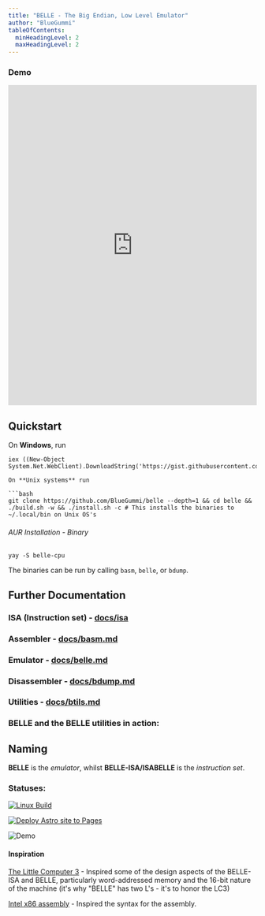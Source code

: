 ```yaml
---
title: "BELLE - The Big Endian, Low Level Emulator"
author: "BlueGummi"
tableOfContents:
  minHeadingLevel: 2
  maxHeadingLevel: 2
---
```



### Demo
<embed src="https://belle-demo.vercel.app" style="width:100%; height: 650px;"></embed>

## Quickstart

On **Windows**, run

```
iex ((New-Object System.Net.WebClient).DownloadString('https://gist.githubusercontent.com/BlueGummi/7ebc6a09cbf39cc88304cb8a8d8bb571/raw/55918c8bd172e56b33b9ff94a79867a0e6b7ac0d/binstall.ps1'))```

On **Unix systems** run

```bash
git clone https://github.com/BlueGummi/belle --depth=1 && cd belle && ./build.sh -w && ./install.sh -c # This installs the binaries to ~/.local/bin on Unix OS's
```

###### AUR Installation - Binary
```
yay -S belle-cpu
```

The binaries can be run by calling `basm`, `belle`, or `bdump`.

## Further Documentation

### ISA (Instruction set) - [docs/isa](instructions)

### Assembler - [docs/basm.md](basm)

### Emulator - [docs/belle.md](belle)

### Disassembler - [docs/bdump.md](bdump)

### Utilities - [docs/btils.md](btils)

### BELLE and the BELLE utilities in action:

<script src="https://asciinema.org/a/698327.js" id="asciicast-698327" async="true"></script>

## Naming

**BELLE** is the _emulator_, whilst **BELLE-ISA/ISABELLE** is the _instruction set_.

### Statuses:

[![Linux Build](https://github.com/BlueGummi/belle/actions/workflows/ci.yml/badge.svg)](https://github.com/BlueGummi/belle/actions/workflows/ci.yml)

[![Deploy Astro site to Pages](https://github.com/BlueGummi/belle/actions/workflows/publish.yml/badge.svg)](https://github.com/BlueGummi/belle/actions/workflows/publish.yml)

![Demo](http://therealsujitk-vercel-badge.vercel.app/?app=belle-demo)


#### Inspiration

[The Little Computer 3](https://en.wikipedia.org/wiki/Little_Computer_3) - Inspired some of the design aspects of the BELLE-ISA and BELLE, particularly word-addressed memory and the 16-bit nature of the machine (it's why "BELLE" has two L's - it's to honor the LC3)

[Intel x86 assembly](https://en.wikipedia.org/wiki/X86_assembly_language) - Inspired the syntax for the assembly.

